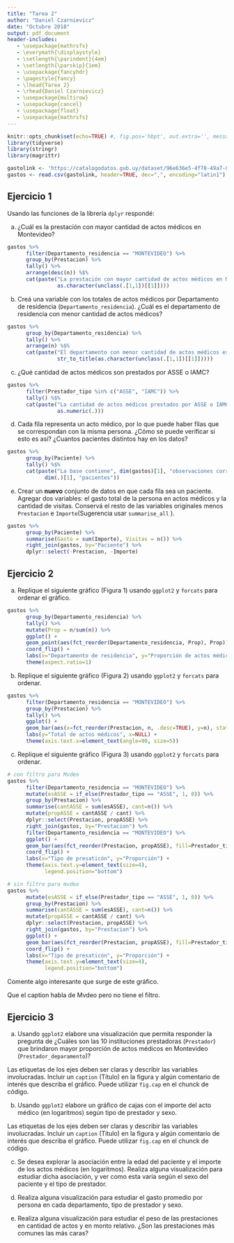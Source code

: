 ```yaml
---
title: "Tarea 2"
author: "Daniel Czarnievicz"
date: "Octubre 2018"
output: pdf_document
header-includes:
   - \usepackage{mathrsfs}
   - \everymath{\displaystyle}
   - \setlength{\parindent}{4em}
   - \setlength{\parskip}{1em}
   - \usepackage{fancyhdr}
   - \pagestyle{fancy}
   - \lhead{Tarea 2}
   - \rhead{Daniel Czarnievicz}
   - \usepackage{multirow}
   - \usepackage{cancel}
   - \usepackage{float}
   - \usepackage{mathrsfs}
---
```


```r
knitr::opts_chunk$set(echo=TRUE) #, fig.pos='hbpt', out.extra='', message=FALSE, warning=FALSE)
library(tidyverse)
library(stringr)
library(magrittr)
```

```r
gastolink <- 'https://catalogodatos.gub.uy/dataset/96e636e5-4f78-49a7-8e14-60e90173a0c0/resource/936ac9e6-b0f6-424a-9b53-ee408a91fd6f/download/datos_gastos-por-actos-mdicos-2016.csv'
gastos <- read.csv(gastolink, header=TRUE, dec=",", encoding="latin1") %>% as_tibble()
```

## Ejercicio 1

Usando las funciones de la librería `dplyr` respondé:  

a. ¿Cuál es la prestación con mayor cantidad de actos médicos en Montevideo?      

```r
gastos %>%
      filter(Departamento_residencia == "MONTEVIDEO") %>%
      group_by(Prestacion) %>%
      tally() %>%
      arrange(desc(n)) %$%
      cat(paste("La prestación con mayor cantidad de actos médicos en Montevideo es", 
                as.character(unclass(.[1,1])[[1]])))
```

b. Creá una variable con los totales de actos médicos por Departamento de residencia (`Departamento_residencia`). ¿Cuál es el departamento de residencia con menor cantidad de actos médicos?      

```r
gastos %>%
      group_by(Departamento_residencia) %>%
      tally() %>%
      arrange(n) %$%
      cat(paste("El departamento con menor cantidad de actos médicos es", 
                str_to_title(as.character(unclass(.[1,1])[[1]]))))
```

c. ¿Qué cantidad de actos médicos son prestados por ASSE o IAMC?       

```r
gastos %>%
      filter(Prestador_tipo %in% c("ASSE", "IAMC")) %>%
      tally() %$%
      cat(paste("La cantidad de actos médicos prestados por ASSE o IAMC es de", 
                as.numeric(.)))
```

\newpage
d. Cada fila representa un acto médico, por lo que puede haber filas que se correspondan con la misma persona. ¿Cómo se puede verificar si esto es así? ¿Cuantos pacientes distintos hay en los datos?

```r
gastos %>%
      group_by(Paciente) %>%
      tally() %$%
      cat(paste("La base contiene", dim(gastos)[1], "observaciones correspondientes a",
            dim(.)[1], "pacientes"))
```

e. Crear un **nuevo** conjunto de datos en que cada fila sea un paciente. Agregar dos variables:  el gasto total de la persona en actos médicos y la cantidad de visitas. Conservá el resto de las variables originales menos `Prestacion` e `Importe`(Sugerencia usar `summarise_all` ).

```r
gastos %>%
      group_by(Paciente) %>%
      summarise(Gasto = sum(Importe), Visitas = n()) %>%
      right_join(gastos, by="Paciente") %>%
      dplyr::select(-Prestacion, -Importe)
```

\newpage

## Ejercicio 2

a. Replique el siguiente gráfico (Figura 1) usando `ggplot2` y `forcats` para ordenar el gráfico.

```r
gastos %>%
      group_by(Departamento_residencia) %>%
      tally() %>%
      mutate(Prop = n/sum(n)) %>%
      ggplot() +
      geom_point(aes(fct_reorder(Departamento_residencia, Prop), Prop)) +
      coord_flip() +
      labs(x="Departamento de residencia", y="Proporción de actos médicos") +
      theme(aspect.ratio=1)
```

\newpage

b. Replique el siguiente gráfico (Figura 2) usando `ggplot2` y `forcats` para ordenar.

```r
gastos %>%
      filter(Departamento_residencia == "MONTEVIDEO") %>%
      group_by(Prestacion) %>%
      tally() %>%
      ggplot() +
      geom_bar(aes(x=fct_reorder(Prestacion, n, .desc=TRUE), y=n), stat="identity") +
      labs(y="Total de actos médicos", x=NULL) +
      theme(axis.text.x=element_text(angle=90, size=5))
```

\newpage

c. Replique el siguiente gráfico (Figura 3) usando `ggplot2` y `forcats` para ordenar.

```r
# con filtro para Mvdeo
gastos %>%
      filter(Departamento_residencia == "MONTEVIDEO") %>%
      mutate(esASSE = if_else(Prestador_tipo == "ASSE", 1, 0)) %>%
      group_by(Prestacion) %>%
      summarise(cantASSE = sum(esASSE), cant=n()) %>%
      mutate(propASSE = cantASSE / cant) %>%
      dplyr::select(Prestacion, propASSE) %>%
      right_join(gastos, by="Prestacion") %>%
      filter(Departamento_residencia == "MONTEVIDEO") %>%
      ggplot() +
      geom_bar(aes(fct_reorder(Prestacion, propASSE), fill=Prestador_tipo), position="fill") +
      coord_flip() +
      labs(x="Tipo de presaticón", y="Proporción") +
      theme(axis.text.y=element_text(size=4),
            legend.position="bottom")
```

```r
# sin filtro para mvdeo
gastos %>%
      mutate(esASSE = if_else(Prestador_tipo == "ASSE", 1, 0)) %>%
      group_by(Prestacion) %>%
      summarise(cantASSE = sum(esASSE), cant=n()) %>%
      mutate(propASSE = cantASSE / cant) %>%
      dplyr::select(Prestacion, propASSE) %>%
      right_join(gastos, by="Prestacion") %>%
      ggplot() +
      geom_bar(aes(fct_reorder(Prestacion, propASSE), fill=Prestador_tipo), position="fill") +
      coord_flip() +
      labs(x="Tipo de presaticón", y="Proporción") +
      theme(axis.text.y=element_text(size=4),
            legend.position="bottom")
```

Comente algo interesante que surge de este gráfico.

Que el caption habla de Mvdeo pero no tiene el filtro.

\newpage

## Ejercicio 3
a. Usando `ggplot2` elabore una visualización que permita responder la pregunta de ¿Cuáles son las 10 instituciones prestadoras (`Prestador`) que brindaron mayor proporción de actos médicos en Montevideo (`Prestador_deparamento`)?

Las etiquetas de los ejes deben ser claras y describir las variables involucradas. Incluir un `caption` (Título) en la figura y algún comentario de interés que describa el gráfico. Puede utilizar `fig.cap` en el chunck de código. 

b. Usando `ggplot2` elabore un gráfico de cajas con el importe del acto médico (en logaritmos) según tipo de prestador y sexo. 

Las etiquetas de los ejes deben ser claras y describir las variables involucradas. Incluir un `caption` (Título) en la figura y algún comentario de interés que describa el gráfico. Puede utilizar `fig.cap` en el chunck de código. 


c. Se desea explorar la asociación entre la edad del paciente y el importe de los actos médicos (en logaritmos). Realiza alguna visualización para estudiar dicha asociación, y ver como esta varía según el sexo del paciente y el tipo de prestador. 


d. Realiza alguna visualización para estudiar el gasto promedio por persona en cada departamento, tipo de prestador y sexo. 

e. Realiza alguna visualización para estudiar el peso de las prestaciones en cantidad de actos y en monto relativo. ¿Son las prestaciones más comunes las más caras?


